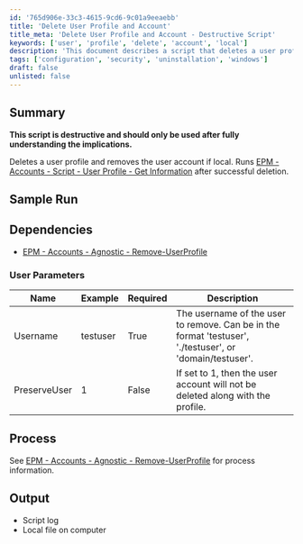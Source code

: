 ```yaml
---
id: '765d906e-33c3-4615-9cd6-9c01a9eeaebb'
title: 'Delete User Profile and Account'
title_meta: 'Delete User Profile and Account - Destructive Script'
keywords: ['user', 'profile', 'delete', 'account', 'local']
description: 'This document describes a script that deletes a user profile and removes the local user account. It emphasizes the destructive nature of the script and provides information on the necessary parameters and dependencies for successful execution.'
tags: ['configuration', 'security', 'uninstallation', 'windows']
draft: false
unlisted: false
---
```

## Summary

**This script is destructive and should only be used after fully understanding the implications.**

Deletes a user profile and removes the user account if local. Runs [EPM - Accounts - Script - User Profile - Get Information](https://proval.itglue.com/DOC-5078775-8476496) after successful deletion.

## Sample Run

## Dependencies

- [EPM - Accounts - Agnostic - Remove-UserProfile](https://proval.itglue.com/DOC-5078775-8475171)

### User Parameters

| Name          | Example    | Required | Description                                                                                          |
|---------------|------------|----------|------------------------------------------------------------------------------------------------------|
| Username      | testuser   | True     | The username of the user to remove. Can be in the format 'testuser', './testuser', or 'domain/testuser'. |
| PreserveUser  | 1          | False    | If set to 1, then the user account will not be deleted along with the profile.                     |

## Process

See [EPM - Accounts - Agnostic - Remove-UserProfile](https://proval.itglue.com/DOC-5078775-8475171) for process information.

## Output

- Script log
- Local file on computer












